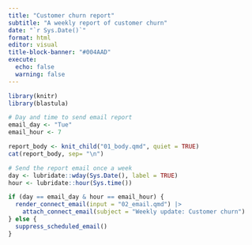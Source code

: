 ```yaml
---
title: "Customer churn report"
subtitle: "A weekly report of customer churn"
date: "`r Sys.Date()`"
format: html
editor: visual
title-block-banner: "#004AAD"
execute: 
  echo: false
  warning: false
---
```


```r
library(knitr)
library(blastula)

# Day and time to send email report
email_day <- "Tue"
email_hour <- 7
```

```r
report_body <- knit_child("01_body.qmd", quiet = TRUE)
cat(report_body, sep= "\n")
```

```r
# Send the report email once a week
day <- lubridate::wday(Sys.Date(), label = TRUE)
hour <- lubridate::hour(Sys.time())

if (day == email_day & hour == email_hour) {
  render_connect_email(input = "02_email.qmd") |> 
    attach_connect_email(subject = "Weekly update: Customer churn")
} else {
  suppress_scheduled_email() 
}
```

